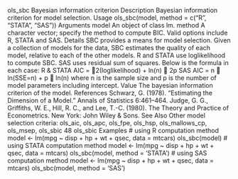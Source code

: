 
ols_sbc Bayesian information criterion
Description
Bayesian information criterion for model selection.
Usage
ols_sbc(model, method = c("R", "STATA", "SAS"))
Arguments
model An object of class lm.
method A character vector; specify the method to compute BIC. Valid options include
R, STATA and SAS.
Details
SBC provides a means for model selection. Given a collection of models for the data, SBC estimates
the quality of each model, relative to each of the other models. R and STATA use loglikelihood to
compute SBC. SAS uses residual sum of squares. Below is the formula in each case:
R & STATA
AIC = 􀀀2(loglikelihood) + ln(n)  2p
SAS
AIC = n  ln(SSE=n) + p  ln(n)
where n is the sample size and p is the number of model parameters including intercept.
Value
The bayesian information criterion of the model.
References
Schwarz, G. (1978). “Estimating the Dimension of a Model.” Annals of Statistics 6:461–464.
Judge, G. G., Griffiths, W. E., Hill, R. C., and Lee, T.-C. (1980). The Theory and Practice of
Econometrics. New York: John Wiley & Sons.
See Also
Other model selection criteria: ols_aic, ols_apc, ols_fpe, ols_hsp, ols_mallows_cp, ols_msep,
ols_sbic
48 ols_sbic
Examples
# using R computation method
model <- lm(mpg ~ disp + hp + wt + qsec, data = mtcars)
ols_sbc(model)
# using STATA computation method
model <- lm(mpg ~ disp + hp + wt + qsec, data = mtcars)
ols_sbc(model, method = 'STATA')
# using SAS computation method
model <- lm(mpg ~ disp + hp + wt + qsec, data = mtcars)
ols_sbc(model, method = 'SAS')
